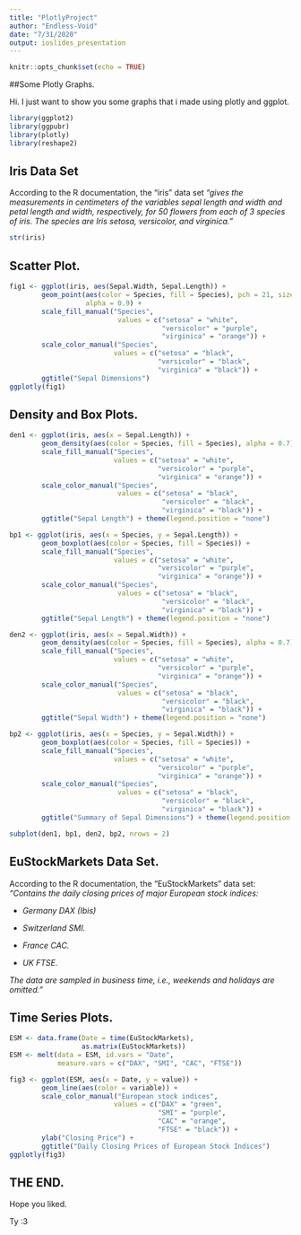 ```yaml
---
title: "PlotlyProject"
author: "Endless-Void"
date: "7/31/2020"
output: ioslides_presentation
---
```


```r
knitr::opts_chunk$set(echo = TRUE)
```

##Some Plotly Graphs.

Hi. I just want to show you some graphs that i made using plotly and ggplot.

```r
library(ggplot2)
library(ggpubr)
library(plotly)
library(reshape2)
```


## Iris Data Set


According to the R documentation, the "iris" data set *"gives the measurements in centimeters of the variables sepal length and width and petal length and width, respectively, for 50 flowers from each of 3 species of iris. The species are Iris setosa, versicolor, and virginica."*

```r
str(iris)
```




## Scatter Plot.

```r
fig1 <- ggplot(iris, aes(Sepal.Width, Sepal.Length)) +
        geom_point(aes(color = Species, fill = Species), pch = 21, size = 3.5,
                   alpha = 0.9) +
        scale_fill_manual("Species", 
                           values = c("setosa" = "white", 
                                      "versicolor" = "purple",
                                      "virginica" = "orange")) +
        scale_color_manual("Species", 
                          values = c("setosa" = "black", 
                                     "versicolor" = "black",
                                     "virginica" = "black")) + 
        ggtitle("Sepal Dimensions")
ggplotly(fig1)
```

## Density and Box Plots.

```r
den1 <- ggplot(iris, aes(x = Sepal.Length)) + 
        geom_density(aes(color = Species, fill = Species), alpha = 0.7) +
        scale_fill_manual("Species", 
                          values = c("setosa" = "white", 
                                     "versicolor" = "purple",
                                     "virginica" = "orange")) +
        scale_color_manual("Species", 
                           values = c("setosa" = "black", 
                                      "versicolor" = "black",
                                      "virginica" = "black")) +
        ggtitle("Sepal Length") + theme(legend.position = "none")

bp1 <- ggplot(iris, aes(x = Species, y = Sepal.Length)) + 
        geom_boxplot(aes(color = Species, fill = Species)) +
        scale_fill_manual("Species", 
                          values = c("setosa" = "white", 
                                     "versicolor" = "purple",
                                     "virginica" = "orange")) +
        scale_color_manual("Species", 
                           values = c("setosa" = "black", 
                                      "versicolor" = "black",
                                      "virginica" = "black")) +
        ggtitle("Sepal Length") + theme(legend.position = "none")

den2 <- ggplot(iris, aes(x = Sepal.Width)) + 
        geom_density(aes(color = Species, fill = Species), alpha = 0.7) +
        scale_fill_manual("Species", 
                          values = c("setosa" = "white", 
                                     "versicolor" = "purple",
                                     "virginica" = "orange")) +
        scale_color_manual("Species", 
                           values = c("setosa" = "black", 
                                      "versicolor" = "black",
                                      "virginica" = "black")) +
        ggtitle("Sepal Width") + theme(legend.position = "none")

bp2 <- ggplot(iris, aes(x = Species, y = Sepal.Width)) + 
        geom_boxplot(aes(color = Species, fill = Species)) +
        scale_fill_manual("Species", 
                          values = c("setosa" = "white", 
                                     "versicolor" = "purple",
                                     "virginica" = "orange")) +
        scale_color_manual("Species", 
                           values = c("setosa" = "black", 
                                      "versicolor" = "black",
                                      "virginica" = "black")) +
        ggtitle("Summary of Sepal Dimensions") + theme(legend.position = "none")

subplot(den1, bp1, den2, bp2, nrows = 2)
```

## EuStockMarkets Data Set.

According to the R documentation, the "EuStockMarkets" data set: *"Contains the daily closing prices of major European stock indices:* 

- *Germany DAX (Ibis)*

- *Switzerland SMI.*

- *France CAC.*

- *UK FTSE.*

*The data are sampled in business time, i.e., weekends and holidays are omitted."*

## Time Series Plots.

```r
ESM <- data.frame(Date = time(EuStockMarkets), 
                  as.matrix(EuStockMarkets))
ESM <- melt(data = ESM, id.vars = "Date", 
            measure.vars = c("DAX", "SMI", "CAC", "FTSE"))

fig3 <- ggplot(ESM, aes(x = Date, y = value)) + 
        geom_line(aes(color = variable)) +
        scale_color_manual("European stock indices", 
                          values = c("DAX" = "green", 
                                     "SMI" = "purple",
                                     "CAC" = "orange",
                                     "FTSE" = "black")) +
        ylab("Closing Price") + 
        ggtitle("Daily Closing Prices of European Stock Indices")
ggplotly(fig3)
```

## THE END.

Hope you liked.

Ty :3